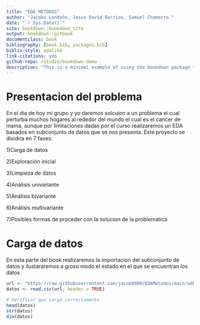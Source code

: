 ```yaml
--- 
title: "EDA METODOS"
author: "Jacobo Londoño, Jesus David Barrios, Samuel Chamorro "
date: "`r Sys.Date()`"
site: bookdown::bookdown_site
output: bookdown::gitbook
documentclass: book
bibliography: [book.bib, packages.bib]
biblio-style: apalike
link-citations: yes
github-repo: rstudio/bookdown-demo
description: "This is a minimal example of using the bookdown package to write a book. The output format for this example is bookdown::gitbook."
---
```


# Presentacion del problema 
En el dia de hoy mi grupo y yo daremos solcuion a un problema el cual perturba muchos hogares al rededor del mundo el cual es el cancer de mama, aunque por limitaciones dadas por el curso realizaremos un EDA basados en subconjunto de datos que se nos presenta.
Este proyecto se dividira en 7 fases:

1)Carga de datos

2)Exploración inicial

3)Limpieza de datos

4)Análisis univariante

5)Análisis bivariante

6)Análisis multivariante

7)Posibles formas de proceder con la solucion de la problematica 







# Carga de datos

En esta parte del book realizaremos la importacion del subconjunto de datos y ilustararemos a groso modo el estado en el que se encuentran los datos 
```r
url <- "https://raw.githubusercontent.com/jacob0900/EDAMetodos/main/wdbc.csv"
datos <- read.csv(url, header = TRUE)

# Verificar que cargó correctamente
head(datos)
str(datos)
dim(datos)
```
